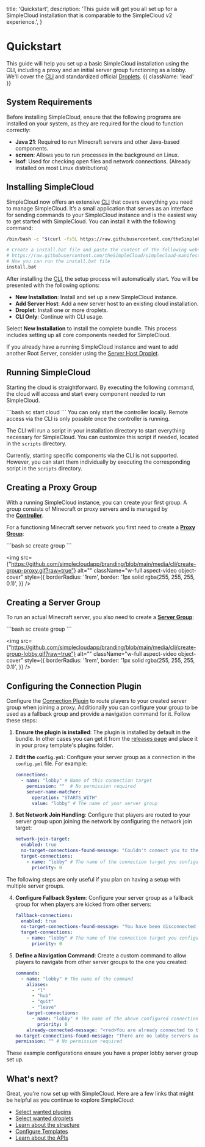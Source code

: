 
  title: 'Quickstart',
  description:
    'This guide will get you all set up for a SimpleCloud installation that is comparable to the SimpleCloud v2 experience.',
}

# Quickstart

This guide will help you set up a basic SimpleCloud installation using the CLI, including a proxy and an initial server group functioning as a lobby. We'll cover the [CLI](/cli) and standardized official [Droplets](/droplet).  {{ className: 'lead' }}

## System Requirements

Before installing SimpleCloud, ensure that the following programs are installed on your system, as they are required for the cloud to function correctly:

-    **Java 21**: Required to run Minecraft servers and other Java-based components.
-    **screen**: Allows you to run processes in the background on Linux.
-    **lsof**: Used for checking open files and network connections. (Already installed on most Linux distributions)

## Installing SimpleCloud

SimpleCloud now offers an extensive [CLI](/cli) that covers everything you need to manage SimpleCloud. It’s a small application that serves as an interface for sending commands to your SimpleCloud instance and is the easiest way to get started with SimpleCloud. You can install it with the following command:

<CodeGroup>

```bash {{ title: 'Unix' }}
/bin/bash -c "$(curl -fsSL https://raw.githubusercontent.com/theSimpleCloud/simplecloud-manifest/HEAD/install.sh)" && sc setup
```

```bash {{ title: 'Windows'}}
# Create a install.bat file and paste the content of the following website into it:
# https://raw.githubusercontent.com/theSimpleCloud/simplecloud-manifest/HEAD/install.bat
# Now you can run the install.bat file
install.bat
```
</CodeGroup>

After installing the [CLI](/cli), the setup process will automatically start. You will be presented with the following options:

-    **New Installation**: Install and set up a new SimpleCloud instance.
-    **Add Server Host**: Add a new server host to an existing cloud installation.
-    **Droplet**: Install one or more droplets.
-    **CLI Only**: Continue with CLI usage.

Select **New Installation** to install the complete bundle. This process includes setting up all core components needed for SimpleCloud.

If you already have a running SimpleCloud instance and want to add another Root Server, consider using the [Server Host Droplet](/droplet/serverhost).

## Running SimpleCloud

Starting the cloud is straightforward. By executing the following command, the cloud will access and start every component needed to run SimpleCloud.

<CodeGroup>
    ```bash
    sc start cloud
    ```
</CodeGroup>

<Note>
    You can only start the controller locally. Remote access via the CLI is only possible once the controller is running.
</Note>

The CLI will run a script in your installation directory to start everything necessary for SimpleCloud. You can customize this script if needed, located in the `scripts` directory.

Currently, starting specific components via the CLI is not supported. However, you can start them individually by executing the corresponding script in the `scripts` directory.

## Creating a Proxy Group

With a running SimpleCloud instance, you can create your first group. A group consists of Minecraft or proxy servers and is managed by the [**Controller**](https://docs.simplecloud.app/controller).

For a functioning Minecraft server network you first need to create a [**Proxy Group**](/resources/server-group):

<CodeGroup>
    ```bash
    sc create group
    ```
</CodeGroup>

<img
    src={"https://github.com/simplecloudapp/branding/blob/main/media/cli/create-group-proxy.gif?raw=true"}
    alt=""
    className="w-full aspect-video object-cover"
    style={{
      borderRadius: '1rem',
      border: '1px solid rgba(255, 255, 255, 0.1)', 
    }}
/>

## Creating a Server Group

To run an actual Minecraft server, you also need to create a [**Server Group**](/resources/server-group):

<CodeGroup>
    ```bash
    sc create group
    ```
</CodeGroup>

<img
    src={"https://github.com/simplecloudapp/branding/blob/main/media/cli/create-group-lobby.gif?raw=true"}
    alt=""
    className="w-full aspect-video object-cover"
    style={{
      borderRadius: '1rem',
      border: '1px solid rgba(255, 255, 255, 0.1)', 
    }}
/>

## Configuring the Connection Plugin

Configure the [Connection Plugin](/plugin/server-connection) to route players to your created server group when joining a proxy. Additionally you can configure your group to be used as a fallback group and provide a navigation command for it. Follow these steps:

1. **Ensure the plugin is installed**: The plugin is installed by default in the bundle. In other cases you can get it from the [releases page](https://github.com/simplecloudapp/server-connection-plugin/releases) and place it in your proxy template's plugins folder.

2. **Edit the `config.yml`**: Configure your server group as a connection in the `config.yml` file. For example:

    ```yaml
    connections:
      - name: "lobby" # Name of this connection target
        permission: ""  # No permission required
        server-name-matcher:
          operation: "STARTS_WITH"
          value: "lobby" # The name of your server group
    ```

3. **Set Network Join Handling**: Configure that players are routed to your server group upon joining the network by configuring the network join target:

    ```yaml
    network-join-target:
      enabled: true
      no-target-connections-found-message: "Couldn't connect you to the network because no target servers are available."
      target-connections:
        - name: "lobby" # The name of the connection target you configured above
          priority: 0
    ```

The following steps are only useful if you plan on having a setup with multiple server groups.

4. **Configure Fallback System**: Configure your server group as a fallback group for when players are kicked from other servers:

    ```yaml
    fallback-connections:
      enabled: true
      no-target-connections-found-message: "You have been disconnected from the network since you have been kicked and no fallback server are available."
      target-connections:
        - name: "lobby" # The name of the connection target you configured above
          priority: 0
    ```

5. **Define a Navigation Command**: Create a custom command to allow players to navigate from other server groups to the one you created:

    ```yaml
    commands:
      - name: "lobby" # The name of the command
        aliases:
          - "l"
          - "hub"
          - "quit"
          - "leave"
        target-connections:
          - name: "lobby" # The name of the above configured connection target
            priority: 0
        already-connected-message: "<red>You are already connected to the lobby!"
    no-target-connections-found-message: "There are no lobby servers available at the moment."
    permission: "" # No permission required
    ```

These example configurations ensure you have a proper lobby server group set up.

## What's next?

Great, you're now set up with SimpleCloud. Here are a few links that might be helpful as you continue to explore SimpleCloud:

-    [Select wanted plugins](/plugin)
-    [Select wanted droplets](/droplet)
-    [Learn about the structure](/structure)
-    [Configure Templates](/resources/template)
-    [Learn about the APIs](/api)
